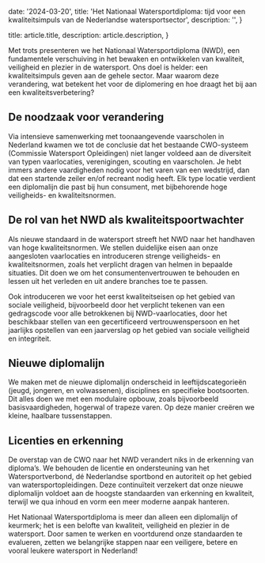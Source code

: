 
  date: '2024-03-20',
  title:
    'Het Nationaal Watersportdiploma: tijd voor een kwaliteitsimpuls van de Nederlandse watersportsector',
  description: '',
}

  title: article.title,
  description: article.description,
}


Met trots presenteren we het Nationaal Watersportdiploma (NWD), een fundamentele verschuiving in het bewaken en ontwikkelen van kwaliteit, veiligheid en plezier in de watersport. Ons doel is helder: een kwaliteitsimpuls geven aan de gehele sector. Maar waarom deze verandering, wat betekent het voor de diplomering en hoe draagt het bij aan een kwaliteitsverbetering?

## De noodzaak voor verandering

Via intensieve samenwerking met toonaangevende vaarscholen in Nederland kwamen we tot de conclusie dat het bestaande CWO-systeem (Commissie Watersport Opleidingen) niet langer voldeed aan de diversiteit van typen vaarlocaties, verenigingen, scouting en vaarscholen. Je hebt immers andere vaardigheden nodig voor het varen van een wedstrijd, dan dat een startende zeiler en/of recreant nodig heeft. Elk type locatie verdient een diplomalijn die past bij hun consument, met bijbehorende hoge veiligheids- en kwaliteitsnormen.

## De rol van het NWD als kwaliteitspoortwachter

Als nieuwe standaard in de watersport streeft het NWD naar het handhaven van hoge kwaliteitsnormen. We stellen duidelijke eisen aan onze aangesloten vaarlocaties en introduceren strenge veiligheids- en kwaliteitsnormen, zoals het verplicht dragen van helmen in bepaalde situaties. Dit doen we om het consumentenvertrouwen te behouden en lessen uit het verleden en uit andere branches toe te passen.

Ook introduceren we voor het eerst kwaliteitseisen op het gebied van sociale veiligheid, bijvoorbeeld door het verplicht tekenen van een gedragscode voor alle betrokkenen bij NWD-vaarlocaties, door het beschikbaar stellen van een gecertificeerd vertrouwenspersoon en het jaarlijks opstellen van een jaarverslag op het gebied van sociale veiligheid en integriteit.

## Nieuwe diplomalijn

We maken met de nieuwe diplomalijn onderscheid in leeftijdscategorieën (jeugd, jongeren, en volwassenen), disciplines en specifieke bootsoorten. Dit alles doen we met een modulaire opbouw, zoals bijvoorbeeld basisvaardigheden, hogerwal of trapeze varen. Op deze manier creëren we kleine, haalbare tussenstappen.

## Licenties en erkenning

De overstap van de CWO naar het NWD verandert niks in de erkenning van diploma’s. We behouden de licentie en ondersteuning van het Watersportverbond, dé Nederlandse sportbond en autoriteit op het gebied van watersportopleidingen. Deze continuïteit verzekert dat onze nieuwe diplomalijn voldoet aan de hoogste standaarden van erkenning en kwaliteit, terwijl we qua inhoud en vorm een meer moderne aanpak hanteren.

Het Nationaal Watersportdiploma is meer dan alleen een diplomalijn of keurmerk; het is een belofte van kwaliteit, veiligheid en plezier in de watersport. Door samen te werken en voortdurend onze standaarden te evalueren, zetten we belangrijke stappen naar een veiligere, betere en vooral leukere watersport in Nederland!
